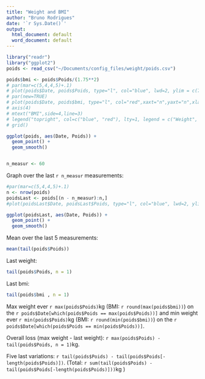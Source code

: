 ```yaml
---
title: "Weight and BMI"
author: "Bruno Rodrigues"
date: '`r Sys.Date()`'
output:
  html_document: default
  word_document: default
---
```


```r
library("readr")
library("ggplot2")
poids <- read_csv("~/Documents/config_files/weight/poids.csv")

```

```r
poids$bmi <- poids$Poids/(1.75**2)
# par(mar=c(5,4,4,5)+.1)
# plot(poids$Date, poids$Poids, type="l", col="blue", lwd=2, ylim = c(70, 86), ylab = "Weight", xlab = "Date")
# par(new=TRUE)
# plot(poids$Date, poids$bmi, type="l", col="red",xaxt="n",yaxt="n",xlab="",ylab="")
# axis(4)
# mtext("BMI",side=4,line=3)
# legend("topright", col=c("blue", "red"), lty=1, legend = c("Weight", "BMI"))
# grid()

ggplot(poids, aes(Date, Poids)) +
  geom_point() +
  geom_smooth()


n_measur <- 60
```

Graph over the last `r n_measur` measurements:

```r
#par(mar=c(5,4,4,5)+.1)
n <- nrow(poids)
poidsLast <- poids[(n - n_measur):n,]
#plot(poidsLast$Date, poidsLast$Poids, type="l", col="blue", lwd=2, ylim = c(min(poidsLast$Poids), #max(poidsLast$Poids)), ylab = "Weight", xlab = "Date")

ggplot(poidsLast, aes(Date, Poids)) +
  geom_point() +
  geom_smooth()

```


Mean over the last 5 measurements:

```r
mean(tail(poids$Poids))
```

Last weight:

```r
tail(poids$Poids, n = 1)
```

Last bmi:

```r
tail(poids$bmi , n = 1)
```

Max weight ever `r max(poids$Poids)`kg (BMI: `r round(max(poids$bmi))`) on the 
`r poids$Date[which(poids$Poids == max(poids$Poids))]` and min weight ever 
`r min(poids$Poids)`kg (BMI: `r round(min(poids$bmi))`) on the 
`r poids$Date[which(poids$Poids == min(poids$Poids))]`.

Overall loss (max weight - last weight): 
`r max(poids$Poids) - tail(poids$Poids, n = 1)`kg.

Five last variations: `r tail(poids$Poids) - tail(poids$Poids[-length(poids$Poids)])`. (Total: `r sum(tail(poids$Poids) - tail(poids$Poids[-length(poids$Poids)]))`kg )

